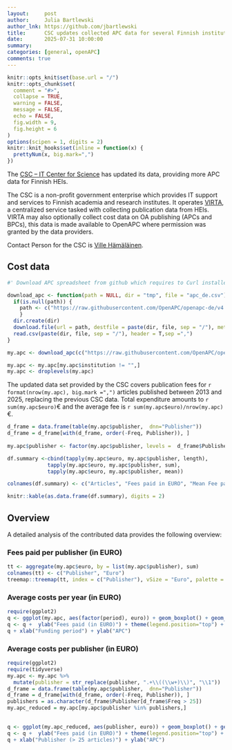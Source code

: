 ```yaml
---
layout:     post
author:     Julia Bartlewski
author_lnk: https://github.com/jbartlewski
title:      CSC updates collected APC data for several Finnish institutions
date:       2025-07-31 10:00:00
summary:    
categories: [general, openAPC]
comments: true
---
```



```r
knitr::opts_knit$set(base.url = "/")
knitr::opts_chunk$set(
  comment = "#>",
  collapse = TRUE,
  warning = FALSE, 
  message = FALSE,
  echo = FALSE,
  fig.width = 9,
  fig.height = 6
)
options(scipen = 1, digits = 2)
knitr::knit_hooks$set(inline = function(x) {
  prettyNum(x, big.mark=",")
})
```

The [CSC – IT Center for Science](https://www.csc.fi/en/home) has updated its data, providing more APC data for Finnish HEIs.

The CSC is a non-profit government enterprise which provides IT support and services to Finnish academia and research institutes. It operates [VIRTA](https://wiki.eduuni.fi/display/cscvirtajtp/VIRTA+in+English), a centralized service tasked with collecting publication data from HEIs. VIRTA may also optionally collect cost data on OA publishing (APCs and BPCs), this data is made available to OpenAPC where permission was granted by the data providers.

Contact Person for the CSC is [Ville Hämäläinen](mailto:virta-julkaisutietopalvelu@csc.fi).

## Cost data

```r
#' Download APC spreadsheet from github which requires to Curl installed

download_apc <- function(path = NULL, dir = "tmp", file = "apc_de.csv"){
  if(is.null(path)) {
    path <- c("https://raw.githubusercontent.com/OpenAPC/openapc-de/v4.163.10-5-4/data/apc_de.csv")
    } 
  dir.create(dir) 
  download.file(url = path, destfile = paste(dir, file, sep = "/"), method = "curl")
  read.csv(paste(dir, file, sep = "/"), header = T,sep =",")
}

my.apc <- download_apc(c("https://raw.githubusercontent.com/OpenAPC/openapc-de/refs/tags/v4.163.10-5-4/data/csc/journals_enriched.csv"))

my.apc <- my.apc[my.apc$institution != "",]
my.apc <- droplevels(my.apc)
```


The updated data set provided by the CSC covers publication fees for `r format(nrow(my.apc), big.mark =",")` articles published between 2013 and 2025, replacing the previous CSC data. Total expenditure amounts to `r sum(my.apc$euro)`€ and the average fee is `r sum(my.apc$euro)/nrow(my.apc)`€.


```r
d_frame = data.frame(table(my.apc$publisher,  dnn="Publisher"))                 
d_frame = d_frame[with(d_frame, order(-Freq, Publisher)), ]                                           
                                    
my.apc$publisher <- factor(my.apc$publisher, levels =  d_frame$Publisher)

df.summary <-cbind(tapply(my.apc$euro, my.apc$publisher, length),
             tapply(my.apc$euro, my.apc$publisher, sum),
             tapply(my.apc$euro, my.apc$publisher, mean))

colnames(df.summary) <- c("Articles", "Fees paid in EURO", "Mean Fee paid")

knitr::kable(as.data.frame(df.summary), digits = 2)
```

## Overview

A detailed analysis of the contributed data provides the following overview:

### Fees paid per publisher (in EURO)

```r
tt <- aggregate(my.apc$euro, by = list(my.apc$publisher), sum)
colnames(tt) <- c("Publisher", "Euro")
treemap::treemap(tt, index = c("Publisher"), vSize = "Euro", palette = "Paired")
```

###  Average costs per year (in EURO)

```r
require(ggplot2)
q <- ggplot(my.apc, aes(factor(period), euro)) + geom_boxplot() + geom_point()
q <- q +  ylab("Fees paid (in EURO)") + theme(legend.position="top") + theme_bw(base_size = 18)
q + xlab("Funding period") + ylab("APC")
```

###  Average costs per publisher (in EURO)

```r
require(ggplot2)
require(tidyverse)
my.apc <- my.apc %>%
  mutate(publisher = str_replace(publisher, ".+\\((\\w+)\\)", "\\1"))
d_frame = data.frame(table(my.apc$publisher,  dnn="Publisher"))                 
d_frame = d_frame[with(d_frame, order(-Freq, Publisher)), ]
publishers = as.character(d_frame$Publisher[d_frame$Freq > 25])
my.apc_reduced = my.apc[my.apc$publisher %in% publishers,]

  
q <- ggplot(my.apc_reduced, aes(publisher, euro)) + geom_boxplot() + geom_point()
q <- q +  ylab("Fees paid (in EURO)") + theme(legend.position="top") + theme_bw(base_size = 18) + coord_flip()
q + xlab("Publisher (> 25 articles)") + ylab("APC")
```
